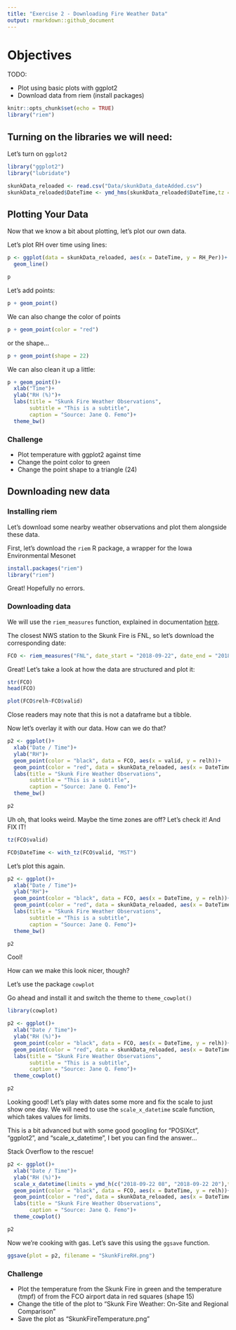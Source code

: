 ```yaml
---
title: "Exercise 2 - Downloading Fire Weather Data"
output: rmarkdown::github_document
---
```


# Objectives


TODO:
 
* Plot using basic plots with ggplot2
* Download data from riem (install packages)

```r
knitr::opts_chunk$set(echo = TRUE)
library("riem")

```

## Turning on the libraries we will need:

Let's turn on `ggplot2`

```r
library("ggplot2")
library("lubridate")
```

```r
skunkData_reloaded <- read.csv("Data/skunkData_dateAdded.csv")
skunkData_reloaded$DateTime <- ymd_hms(skunkData_reloaded$DateTime,tz = "MST")
```

## Plotting Your Data

Now that we know a bit about plotting, let's plot our own data.

Let's plot RH over time using lines:

```r

p <- ggplot(data = skunkData_reloaded, aes(x = DateTime, y = RH_Per))+
  geom_line()

p
```

Let's add points:

```r

p + geom_point()
```

We can also change the color of points

```r

p + geom_point(color = "red")
```

or the shape...

```r

p + geom_point(shape = 22)
```

We can also clean it up a little:


```r

p + geom_point()+
  xlab("Time")+
  ylab("RH (%)")+
  labs(title = "Skunk Fire Weather Observations",
       subtitle = "This is a subtitle",
       caption = "Source: Jane Q. Femo")+
  theme_bw()
```

### Challenge

* Plot temperature with ggplot2 against time
* Change the point color to green
* Change the point shape to a triangle (24)

## Downloading new data

### Installing riem

Let's download some nearby weather observations and plot them alongside these data.

First, let's download the `riem` R package, a wrapper for the Iowa Environmental Mesonet

```r
install.packages("riem")
library("riem")
```

Great! Hopefully no errors.

### Downloading data

We will use the `riem_measures` function, explained in documentation [here](http://ropensci.github.io/riem/reference/riem_measures.html).

The closest NWS station to the Skunk Fire is FNL, so let's download the corresponding date:

```r
FCO <- riem_measures("FNL", date_start = "2018-09-22", date_end = "2018-09-24")
```

Great! Let's take a look at how the data are structured and plot it:

```r
str(FCO)
head(FCO)

plot(FCO$relh~FCO$valid)
```

Close readers may note that this is not a dataframe but a tibble. 

Now let's overlay it with our data. How can we do that?

```r

p2 <- ggplot()+
  xlab("Date / Time")+
  ylab("RH")+
  geom_point(color = "black", data = FCO, aes(x = valid, y = relh))+
  geom_point(color = "red", data = skunkData_reloaded, aes(x = DateTime, y = RH_Per))+
  labs(title = "Skunk Fire Weather Observations",
       subtitle = "This is a subtitle",
       caption = "Source: Jane Q. Femo")+
  theme_bw()

p2
```

Uh oh, that looks weird. Maybe the time zones are off? Let's check it! And FIX IT!

```r
tz(FCO$valid)

FCO$DateTime <- with_tz(FCO$valid, "MST")
```

Let's plot this again.


```r

p2 <- ggplot()+
  xlab("Date / Time")+
  ylab("RH")+
  geom_point(color = "black", data = FCO, aes(x = DateTime, y = relh))+
  geom_point(color = "red", data = skunkData_reloaded, aes(x = DateTime, y = RH_Per))+
  labs(title = "Skunk Fire Weather Observations",
       subtitle = "This is a subtitle",
       caption = "Source: Jane Q. Femo")+
  theme_bw()

p2
```

Cool!

How can we make this look nicer, though?

Let's use the package `cowplot`

Go ahead and install it and switch the theme to `theme_cowplot()`

```r
library(cowplot)

p2 <- ggplot()+
  xlab("Date / Time")+
  ylab("RH (%)")+
  geom_point(color = "black", data = FCO, aes(x = DateTime, y = relh))+
  geom_point(color = "red", data = skunkData_reloaded, aes(x = DateTime, y = RH_Per))+
  labs(title = "Skunk Fire Weather Observations",
       subtitle = "This is a subtitle",
       caption = "Source: Jane Q. Femo")+
  theme_cowplot()

p2
```

Looking good! Let's play with dates some more and fix the scale to just show one day. We will need to use the `scale_x_datetime` scale function, which takes values for limits.

This is a bit advanced but with some good googling for "POSIXct", "ggplot2", and "scale_x_datetime", I bet you can find the answer...

Stack Overflow to the rescue!

```r
p2 <- ggplot()+
  xlab("Date / Time")+
  ylab("RH (%)")+
  scale_x_datetime(limits = ymd_h(c("2018-09-22 08", "2018-09-22 20"),tz = "MST"))+
  geom_point(color = "black", data = FCO, aes(x = DateTime, y = relh))+
  geom_point(color = "red", data = skunkData_reloaded, aes(x = DateTime, y = RH_Per))+
  labs(title = "Skunk Fire Weather Observations",
       caption = "Source: Jane Q. Femo")+
  theme_cowplot()

p2

```

Now we're cooking with gas. Let's save this using the `ggsave` function.

```r
ggsave(plot = p2, filename = "SkunkFireRH.png")
```

### Challenge

* Plot the temperature from the Skunk Fire in green and the temperature (tmpf) of from the FCO airport data in red squares (shape 15)
* Change the title of the plot to "Skunk Fire Weather: On-Site and Regional Comparison"
* Save the plot as "SkunkFireTemperature.png"
